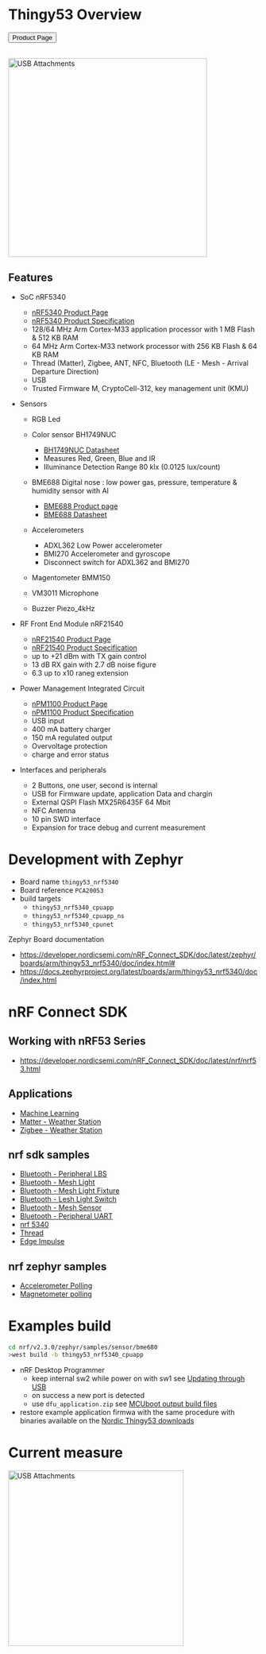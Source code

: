 
# Thingy53 Overview

<Button
    href="https://www.nordicsemi.com/Products/Development-hardware/Nordic-Thingy-53"
    >Product Page</Button>

<br/>

<img src="./thingy53-usb-attachments.webp" height="400" alt="USB Attachments" />

## Features

* SoC nRF5340
    * [nRF5340 Product Page](https://www.nordicsemi.com/Products/nRF5340)
    * [nRF5340 Product Specification](https://infocenter.nordicsemi.com/pdf/nRF5340_PS_v1.3.pdf)
    * 128/64 MHz Arm Cortex-M33 application processor with 1 MB Flash & 512 KB RAM
    * 64 MHz Arm Cortex-M33 network processor with 256 KB Flash & 64 KB RAM
    * Thread (Matter), Zigbee, ANT, NFC, Bluetooth (LE - Mesh - Arrival Departure Direction)
    * USB
    * Trusted Firmware M, CryptoCell-312, key management unit (KMU)

* Sensors
    * RGB Led
    * Color sensor BH1749NUC
        * [BH1749NUC Datasheet](https://fscdn.rohm.com/en/products/databook/datasheet/ic/sensor/light/bh1749nuc-e.pdf)
        * Measures Red, Green, Blue and IR
        * Illuminance Detection Range 80 klx (0.0125 lux/count)
    * BME688 Digital nose : low power gas, pressure, temperature & humidity sensor with AI
        * [BME688 Product page](https://www.bosch-sensortec.com/products/environmental-sensors/gas-sensors/bme688/)
        * [BME688 Datasheet](https://www.bosch-sensortec.com/media/boschsensortec/downloads/datasheets/bst-bme688-ds000.pdf)

    * Accelerometers
        * ADXL362 Low Power accelerometer
        * BMI270 Accelerometer and gyroscope
        * Disconnect switch for ADXL362 and BMI270
    * Magentometer BMM150

    * VM3011 Microphone
    * Buzzer Piezo_4kHz


* RF Front End Module nRF21540
    * [nRF21540 Product Page](https://www.nordicsemi.com/products/nrf21540)
    * [nRF21540 Product Specification](https://infocenter.nordicsemi.com/pdf/nRF21540_PS_v1.2.pdf)
    * up to +21 dBm with TX gain control
    * 13 dB RX gain with 2.7 dB noise figure
    * 6.3 up to x10 raneg extension

* Power Management Integrated Circuit
    * [nPM1100 Product Page](https://www.nordicsemi.com/products/npm1100)
    * [nPM1100 Product Specification](https://infocenter.nordicsemi.com/pdf/nPM1100_PS_v1.3.pdf)
    * USB input
    * 400 mA battery charger
    * 150 mA regulated output
    * Overvoltage protection
    * charge and error status

* Interfaces and peripherals
    * 2 Buttons, one user, second is internal
    * USB for Firmware update, application Data and chargin
    * External QSPI Flash MX25R6435F 64 Mbit
    * NFC Antenna
    * 10 pin SWD interface
    * Expansion for trace debug and current measurement


# Development with Zephyr
* Board name `thingy53_nrf5340`
* Board reference `PCA20053`
* build targets
    * `thingy53_nrf5340_cpuapp`
    * `thingy53_nrf5340_cpuapp_ns`
    * `thingy53_nrf5340_cpunet`

Zephyr Board documentation

* https://developer.nordicsemi.com/nRF_Connect_SDK/doc/latest/zephyr/boards/arm/thingy53_nrf5340/doc/index.html#
* https://docs.zephyrproject.org/latest/boards/arm/thingy53_nrf5340/doc/index.html

# nRF Connect SDK
## Working with nRF53 Series
* https://developer.nordicsemi.com/nRF_Connect_SDK/doc/latest/nrf/nrf53.html

## Applications
* [Machine Learning](https://developer.nordicsemi.com/nRF_Connect_SDK/doc/latest/nrf/applications/machine_learning/README.html)
* [Matter - Weather Station](https://developer.nordicsemi.com/nRF_Connect_SDK/doc/latest/nrf/applications/matter_weather_station/README.html)
* [Zigbee - Weather Station](https://developer.nordicsemi.com/nRF_Connect_SDK/doc/latest/nrf/applications/zigbee_weather_station/README.html)

## nrf sdk samples
* [Bluetooth - Peripheral LBS](https://developer.nordicsemi.com/nRF_Connect_SDK/doc/latest/nrf/samples/bluetooth/peripheral_lbs/README.html)
* [Bluetooth - Mesh Light](https://developer.nordicsemi.com/nRF_Connect_SDK/doc/latest/nrf/samples/bluetooth/mesh/light/README.html)
* [Bluetooth - Mesh Light Fixture](https://developer.nordicsemi.com/nRF_Connect_SDK/doc/latest/nrf/samples/bluetooth/mesh/light_ctrl/README.html)
* [Bluetooth - Lesh Light Switch](https://developer.nordicsemi.com/nRF_Connect_SDK/doc/latest/nrf/samples/bluetooth/mesh/light_switch/README.html)
* [Bluetooth - Mesh Sensor](https://developer.nordicsemi.com/nRF_Connect_SDK/doc/latest/nrf/samples/bluetooth/mesh/sensor_server/README.html)
* [Bluetooth - Peripheral UART](https://developer.nordicsemi.com/nRF_Connect_SDK/doc/latest/nrf/samples/bluetooth/peripheral_uart/README.html)
* [nrf 5340](https://developer.nordicsemi.com/nRF_Connect_SDK/doc/latest/nrf/samples/nrf5340.html)
* [Thread](https://developer.nordicsemi.com/nRF_Connect_SDK/doc/latest/nrf/samples/thread.html)
* [Edge Impulse](https://developer.nordicsemi.com/nRF_Connect_SDK/doc/latest/nrf/samples/edge.html)

## nrf zephyr samples
* [Accelerometer Polling](https://developer.nordicsemi.com/nRF_Connect_SDK/doc/latest/zephyr/samples/sensor/accel_polling/README.html)
* [Magnetometer polling](https://developer.nordicsemi.com/nRF_Connect_SDK/doc/latest/zephyr/samples/sensor/magn_polling/README.html)


# Examples build

```bash
cd nrf/v2.3.0/zephyr/samples/sensor/bme680
>west build -b thingy53_nrf5340_cpuapp

```
* nRF Desktop Programmer
    * keep internal sw2 while power on with sw1 see [Updating through USB](https://developer.nordicsemi.com/nRF_Connect_SDK/doc/latest/nrf/working_with_nrf/nrf53/thingy53_gs.html#updating-through-usb)
    * on success a new port is detected
    * use `dfu_application.zip` see [MCUboot output build files](https://developer.nordicsemi.com/nRF_Connect_SDK/doc/latest/nrf/app_dev/build_and_config_system/index.html#mcuboot-output-build-files)
* restore example application firmwa with the same procedure with binaries available on the [Nordic Thingy53 downloads](https://www.nordicsemi.com/Products/Development-hardware/Nordic-Thingy-53/Downloads#infotabs)

# Current measure
<img src="./current_measure.webp" height="353" alt="USB Attachments" />
